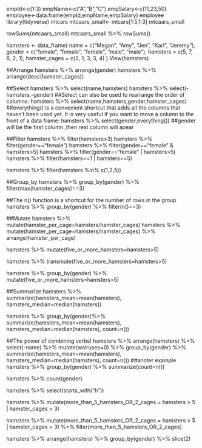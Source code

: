 empId<-c(1:3)
empName<-c("A","B","C")
empSalary<-c(11,23,50)
employee<-data.frame(empId,empName,empSalary)
employee
library(tidyverse)
mtcars
mtcaars_small<- mtcars[1:5,1:3]
mtcaars_small

rowSums(mtcaars_small)
mtcaars_small %>% rowSums()

hamsters <- 
    data_frame(
        name = c("Megan", "Amy", "Jen", "Karl", "Jeremy"),
        gender = c("female", "female", "female", "male", "male"),
        hamsters = c(5, 7, 6, 2, 1),
        hamster_cages = c(2, 1, 3, 3, 4)
    )
 View(hamsters)  
 
##Arrange
hamsters %>% arrange(gender)
hamsters %>% arrange(desc(hamster_cages))

##Select
 hamsters %>% select(name,hamsters)
hamsters %>% select(-hamsters,-gender)
##Select can also be used to rearrange the order of columns:
hamsters %>% select(name,hamsters,gender,hamster_cages)
##everything() is a convenient shortcut that adds all the columns that haven’t been used yet. It is very useful if you want to move a column to the front of a data frame:
 hamsters %>% select(gender,everything()) 
##gender will be the first column ,then rest column will apear

##Filter
hamsters %>% filter(hamsters>3)
hamsters %>% filter(gender=="female")
hamsters %>% filter(gender=="female" & hamsters>5)
hamsters %>% filter(gender=="female" | hamsters>5)
hamsters %>% filter(hamsters==1 | hamsters==5)

hamsters %>% filter(hamsters %in% c(1,2,5))

##Group_by
hamsters %>% group_by(gender) %>% filter(max(hamster_cages)==3)

##The n() function is a shortcut for the number of rows in the group
hamsters %>% group_by(gender) %>% filter(n()==3)

##Mutate
hamsters %>% mutate(hamster_per_cage=hamsters/hamster_cages)
hamsters %>% mutate(hamster_per_cage=hamsters/hamster_cages) %>% arrange(hamster_per_cage)

hamsters %>% mutate(five_or_more_hamsters=hamsters>5)

hamsters %>% transmute(five_or_more_hamsters=hamsters>5)

hamsters %>% group_by(gender) %>% mutate(five_or_more_hamsters=hamsters>5)

##Summarize
hamsters %>% summarize(hamsters_mean=mean(hamsters),
                      hamsters_median=median(hamsters))

hamsters %>% group_by(gender)%>% summarize(hamsters_mean=mean(hamsters),
          hamsters_median=median(hamsters),
          count=n())
                      
##The power of combining verbs!
hamsters %>% 
arrange(hamsters) %>% 
select(-name) %>% 
mutate(walruses=0) %>% 
group_by(gender) %>% 
summarize(hamsters_mean=mean(hamsters),
          hamsters_median=median(hamsters),
          count=n())
##anoter example
hamsters %>%
  group_by(gender) %>%
  summarize(count=n())

hamsters %>% count(gender)

hamsters %>% select(starts_with("h"))

hamsters %>% 
  mutate(more_than_5_hamsters_OR_2_cages = hamsters > 5 | hamster_cages > 3)
  
  
hamsters %>% 
  mutate(more_than_5_hamsters_OR_2_cages = hamsters > 5 |             hamster_cages > 3) %>% 
  filter(more_than_5_hamsters_OR_2_cages)
  
hamsters %>% 
  arrange(hamsters) %>% 
  group_by(gender) %>%
  slice(2)
  
  